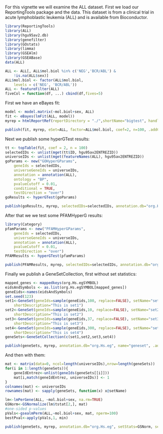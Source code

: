 For this vignette we will examine the ALL dataset.  First we load our ReportingTools  package and the data.  This dataset is from a clinical trial in acute lymphoblastic leukemia (ALL) and  is available from Bioconductor.  

```r
library(ReportingTools)
library(ALL)
library(hgu95av2.db)
library(genefilter)
library(GOstats)
library(limma)
library(GSEAlm)
library(GSEABase)
data(ALL)

ALL <- ALL[, ALL$mol.biol %in% c('NEG','BCR/ABL') &
    !is.na(ALL$sex)]
ALL$mol.biol <- factor(ALL$mol.biol, 
    levels = c('NEG', 'BCR/ABL'))
ALL <- featureFilter(ALL)
fiveCol = function(df, ...) cbind(df,fives=5)
```
First we have an eBayes fit:

```r
model <- model.matrix(~mol.biol+sex, ALL)
fit <- eBayes(lmFit(ALL, model))
myrep = htmlReportRef(reportDirectory = "./",shortName="bigtest", handlers = ReportingTools:::knitrHandlers)

publish(fit, myrep, eSet=ALL, factor=ALL$mol.biol, coef=2, n=100, .addColumns = fiveCol)
```

Next we publish some hyperGTest results:

```r
tt <- topTable(fit, coef = 2, n = 100)
selectedIDs <- unlist(mget(tt$ID, hgu95av2ENTREZID))
universeIDs <- unlist(mget(featureNames(ALL), hgu95av2ENTREZID))
goParams <- new("GOHyperGParams", 
    geneIds = selectedIDs, 
    universeGeneIds = universeIDs, 
    annotation = annotation(ALL), 
    ontology = "BP", 
    pvalueCutoff = 0.01,
    conditional = TRUE, 
    testDirection = "over")
goResults <- hyperGTest(goParams)

publish(goResults, myrep, selectedIDs=selectedIDs, annotation.db="org.Hs.eg", .addColumns = list(addReportColumns, fiveCol))
```

After that we we test some PFAMHyperG results:

```r
library(Category)
pfamParams <- new("PFAMHyperGParams", 
    geneIds = selectedIDs, 
    universeGeneIds = universeIDs, 
    annotation = annotation(ALL),  
    pvalueCutoff = 0.01,
    testDirection = "over")
PFAMResults <- hyperGTest(pfamParams)

publish(PFAMResults, myrep, selectedIDs=selectedIDs, annotation.db="org.Hs.eg",categorySize=3, .addColumns = fiveCol)
```

Finally we publish a GeneSetCollection, first without set statistics:


```r
mapped_genes <- mappedkeys(org.Hs.egSYMBOL)
eidsAndSymbols <- as.list(org.Hs.egSYMBOL[mapped_genes])
geneEids<-names(eidsAndSymbols)
set.seed(123)
set1<-GeneSet(geneIds=sample(geneEids,100, replace=FALSE), setName="set1", 
	shortDescription="This is set1")
set2<-GeneSet(geneIds=sample(geneEids,10, replace=FALSE), setName="set2",  
	shortDescription="This is set2")
set3<-GeneSet(geneIds=sample(geneEids,37, replace=FALSE), setName="set3",  
	shortDescription="This is set3")
set4<-GeneSet(geneIds=sample(geneEids,300, replace=FALSE), setName="set4", 
	shortDescription="This is set4")
geneSets<-GeneSetCollection(c(set1,set2,set3,set4))

publish(geneSets, myrep, annotation.db="org.Hs.eg", name="geneset", .addColumns=fiveCol)
```

And then with them:
```r
mat <- matrix(data=0, ncol=length(universeIDs),nrow=length(geneSets))
for(i in 1:length(geneSets)){
	geneIdEntrez<-unlist(geneIds(geneSets[[i]]))
	mat[i,match(geneIdEntrez, universeIDs)] <- 1
}
colnames(mat) <- universeIDs
rownames(mat) <- sapply(geneSets, function(x) x@setName)

lm<-lmPerGene(ALL, ~mol.biol+sex, na.rm=TRUE)
GSNorm<-GSNormalize(lm$tstat[2,], mat)
#one-sided p-values
pVals<-gsealmPerm(ALL,~mol.biol+sex, mat, nperm=100)  
bestPval<-apply(pVals,1, min)

publish(geneSets, myrep, annotation.db="org.Hs.eg", setStats=GSNorm, setPValues=2*bestPval, name="gsea", .addColumns = fiveCol)
```
